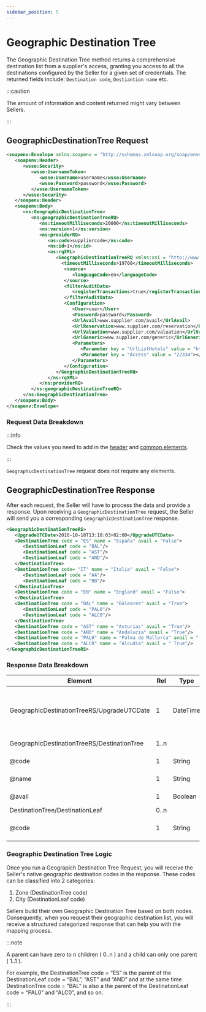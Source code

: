 ```yaml
---
sidebar_position: 5
---
```


# Geographic Destination Tree

The Geographic Destination Tree method returns a comprehensive destination list from a supplier's access, granting you access to all the destinations configured by the Seller for a given set of credentials. The returned fields include: `Destination code`, `Destiantion name` etc.

:::caution

The amount of information and content returned might vary between Sellers.

:::

## GeographicDestinationTree Request

```xml
<soapenv:Envelope xmlns:soapenv = "http://schemas.xmlsoap.org/soap/envelope/" xmlns:ns = "http://schemas.xmltravelgate.com/hub/2012/06" xmlns:wsse = "http://docs.oasis-open.org/wss/2004/01/oasis-200401-wss-wssecurity-secext-1.0.xsd">
   <soapenv:Header>
      <wsse:Security>
         <wsse:UsernameToken>
            <wsse:Username>username</wsse:Username>
            <wsse:Password>password</wsse:Password>
         </wsse:UsernameToken>
      </wsse:Security>
   </soapenv:Header>
   <soapenv:Body>
      <ns:GeographicDestinationTree>
         <ns:geographicDestinationTreeRQ>
            <ns:timeoutMilliseconds>20000</ns:timeoutMilliseconds>
            <ns:version>1</ns:version>
            <ns:providerRQ>
               <ns:code>suppliercode</ns:code>
               <ns:id>1</ns:id>
               <ns:rqXML>
                  <GeographicDestinationTreeRQ xmlns:xsi = "http://www.w3.org/2001/XMLSchema-instance" xmlns:xsd = "http://www.w3.org/2001/XMLSchema">
                    <timeoutMilliseconds>19700</timeoutMilliseconds>
                     <source>
                        <languageCode>en</languageCode>
                     </source>
                     <filterAuditData>
                        <registerTransactions>true</registerTransactions>
                     </filterAuditData>
                     <Configuration>
                        <User>user</User>
                        <Password>password</Password>
                        <UrlAvail>www.supplier.com/avail</UrlAvail>
                        <UrlReservation>www.supplier.com/reservation</UrlReservation>
                        <UrlValuation>www.supplier.com/valuation</UrlValuation>
                        <UrlGeneric>www.supplier.com/generic</UrlGeneric>
                        <Parameters>
                           <Parameter key = "UrlListHotels" value = "http://www.supplier.com/ListHotels"></Parameter>
                           <Parameter key = "Access" value = "22334"></Parameter>
                        </Parameters>
                     </Configuration>
                  </GeographicDestinationTreeRQ>
               </ns:rqXML>
            </ns:providerRQ>
         </ns:geographicDestinationTreeRQ>
      </ns:GeographicDestinationTree>
   </soapenv:Body>
</soapenv:Envelope>
```

### Request Data Breakdown

:::info

Check the values you need to add in the [header](../making-requests/request-headers) and [common elements](../making-requests/common-elements).

:::

`GeographicDestinationTree` request does not require any elements. 

## GeographicDestinationTree Response

After each request, the Seller will have to process the data and provide a response. Upon receiving a `GeographicDestinationTree` request, the Seller will send you a corresponding `GeographicDestinationTree` response.

```xml
<GeographicDestinationTreeRS>
   <UpgradeUTCDate>2016-10-18T13:18:03+02:00</UpgradeUTCDate>
   <DestinationTree code = "ES" name = "España" avail = "False">
      <DestinationLeaf code = "BAL"/>
      <DestinationLeaf code = "AST"/>
      <DestinationLeaf code = "AND"/>
   </DestinationTree>
   <DestinationTree code= "IT" name = "Italia" avail = "False">
      <DestinationLeaf code = "AA"/>
      <DestinationLeaf code = "BB"/>
   </DestinationTree>
   <DestinationTree code = "EN" name = "England" avail = "False">
   </DestinationTree>
   <DestinationTree code = "BAL" name = "Baleares" avail = "True">
      <DestinationLeaf code = "PAL0"/>
      <DestinationLeaf code = "ALC0"/>
   </DestinationTree>
   <DestinationTree code = "AST" name = "Asturias" avail = "True"/>
   <DestinationTree code = "AND" name = "Andalucia" avail = "True"/>
   <DestinationTree code = "PAL0" name = "Palma de Mallorca" avail = " True"/>
   <DestinationTree code = "ALC0" name = "Alcudia" avail = " True"/>
</GeographicDestinationTreeRS>
```

### Response Data Breakdown

| Element                                     | Rel  | Type     | Description                                                 |
|---------------------------------------------|------|----------|-------------------------------------------------------------|
| GeographicDestinationTreeRS/UpgradeUTCDate  | 1    | DateTime | Indicates the update date of the information in UTC format. |
| GeographicDestinationTreeRS/DestinationTree | 1..n |          | Father node                                                 |
| @code                                       | 1    | String   | Destination code                                            |
| @name                                       | 1    | String   | Destination name                                            |
| @avail                                      | 1    | Boolean  | Destination available                                       |
| DestinationTree/DestinationLeaf             | 0..n |          | Child nodes                                                 |
| @code                                       | 1    | String   | Sub-destination code                                        |

### Geographic Destination Tree Logic

Once you run a Geograpich Destination Tree Request, you will receive the Seller's native geographic destination codes in the response. These codes can be classified into 2 categories:

1. Zone (DestinationTree code)
2. City (DestinationLeaf code)

Sellers build their own Geographic Destination Tree based on both nodes. Consequently, when you request their geographic destination list, you will receive a structured categorized response that can help you with the mapping process.

:::note

A parent can have zero to n children ( 0..n ) and a child can only one parent ( 1..1 ). 

For example, the DestinationTree code = “ES” is the parent of the DestinationLeaf code = “BAL”, “AST” and “AND” and at the same time DestinationTree code = “BAL” is also a the parent of the DestinationLeaf code = “PAL0” and “ALC0”, and so on.

:::